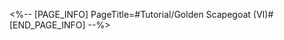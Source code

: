 <%-- [PAGE_INFO]
PageTitle=#Tutorial/Golden Scapegoat (VI)#
[END_PAGE_INFO] --%>
{{Tutorial
|sort      = 1000301
|title     = Golden Scapegoat (VI)
|subtitle  = 
|type      = Adventure
|about     = 
|image1    = Tutorial Golden Scapegoat (VI) 1.png{{subst:void|<!--$UPLOAD:<<SpriteOutput/TutorialPic/TutorialPage_1000301.png>-<Tutorial Golden Scapegoat (VI) 1.png>-<Tutorial Files>>-->}}
|text1     = Watch out! If you {{Color|h|nobold=1|step into a teleporter}} when the other you is {{Color|h|nobold=1|stepping on the switch}}, the teleporter will {{Color|h|nobold=1|remain activated}}, and the you who entered will be {{Color|h|nobold=1|lost in an endless loop of space-time turbulence}}...
}}